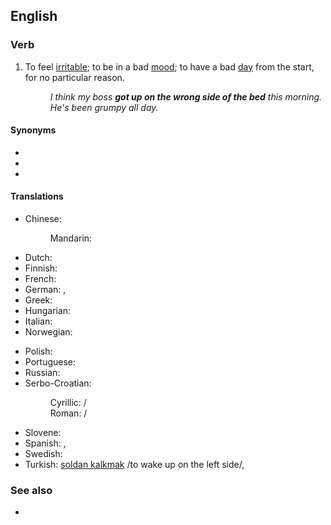 ==English==

===Verb===
{{head|en|verb|head=[[get up]] [[on]] [[the]] [[wrong]] [[side]] [[of]] [[the]] [[bed]]}}

# {{lb|en|idiomatic}} To feel [[irritable]]; to be in a bad [[mood]]; to have a bad [[day]] from the start, for no particular reason.
#: ''I think my boss '''got up on the wrong side of the bed''' this morning. He's been grumpy all day.''

====Synonyms====
* {{l|en|get out of bed on the wrong side}}
* {{l|en|wake up on the wrong side of bed}}
* {{l|en|wake up on the wrong side of the bed}}

====Translations====
{{trans-top|to feel irritable without a particular reason}}
* Chinese:
*: Mandarin: {{t|cmn|心烦气燥|sc=Hani}}
* Dutch: {{t|nl|met het verkeerde been uit bed stappen}}
* Finnish: {{t|fi|nousta sängystä väärällä jalalla}}
* French: {{t+|fr|se lever du pied gauche}}
* German: {{t+|de|mit dem linken Fuß zuerst aufgestanden sein}} {{qualifier|lit.: "got up first on the left foot"}}, {{t|de|mit dem falschen Fuß aufgestanden sein}} {{qualifier|lit.: "got up on the wrong foot"}}
* Greek: {{t|el|ξυπνάω ανάποδα}}
* Hungarian: {{t|hu|bal lábbal kel fel}}
* Italian: {{t|it|alzarsi con il piede sbagliato}}
* Norwegian: {{t|no|stå opp på feil side av sengen}}
{{trans-mid}}
* Polish: {{t+|pl|wstać lewą nogą}}
* Portuguese: {{t|pt|levantar do lado errado da cama}}
* Russian: {{t|ru|встать не с той ноги́}} {{qualifier|lit.: "get up on the wrong foot"}}
* Serbo-Croatian:
*: Cyrillic: {{t|sh|у̀стати на лије̑вӯ но̏гу|sc=Cyrl}} / {{t|sh|у̀стати на ле̑вӯ но̏гу|sc=Cyrl}}
*: Roman: {{t|sh|ùstati na lijȇvū nȍgu}} / {{t|sh|ùstati na lȇvū nȍgu}}
* Slovene: {{t|sl|vstati z levo nogo}} {{qualifier|lit.: "to get up on the left foot"}}
* Spanish: {{t|es|levantarse del lado equivocado de la cama}}, {{t|es|levantarse con el pie izquierdo}}
* Swedish: {{t+|sv|vakna på fel sida}}
* Turkish: [[soldan kalkmak]] /to wake up on the left side/, {{t|tr|tersinden kalkmak}}
{{trans-bottom}}

===See also===
* {{l|en|wrong side of the tracks}}
